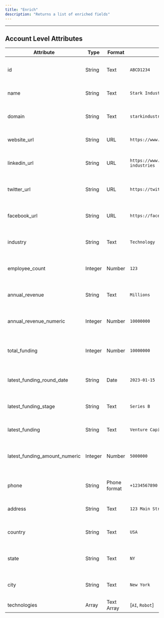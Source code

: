 ```yaml
---
title: "Enrich"
description: "Returns a list of enriched fields"
---
```

---
## Account Level Attributes
| Attribute                    | Type       | Format         | Example                                  | Description                                    |
|------------------------------|------------|----------------|------------------------------------------|------------------------------------------------|
| id                           | String     | Text           | `ABCD1234`                               | Unique identifier for the record                |
| name                         | String     | Text           | `Stark Industries`                       | Name of the company                             |
| domain                       | String     | Text           | `starkindustries.com`                    | Domain associated with the company               |
| website_url                   | String     | URL            | `https://www.starkindustries.com`       | Website URL of the company                      |
| linkedin_url                  | String     | URL            | `https://www.linkedin.com/company/stark-industries`| LinkedIn profile URL of the company      |
| twitter_url                   | String     | URL            | `https://twitter.com/stark_industries`  | Twitter profile URL of the company               |
| facebook_url                  | String     | URL            | `https://facebook.com/starkindustries`  | Facebook profile URL of the company              |
| industry                     | String     | Text           | `Technology`                             | Industry or sector of the company                |
| employee_count                | Integer    | Number         | `123`                                      | Number of employees in the company               |
| annual_revenue                | String     | Text           | `Millions`                               | Annual revenue of the company                    |
| annual_revenue_numeric         | Integer    | Number         | `10000000`                                 | Numeric value of the annual revenue              |
| total_funding                 | Integer    | Number         | `10000000`                                      | Total funding received by the company            |
| latest_funding_round_date       | String     | Date           | `2023-01-15`                             | Date of the latest funding round                 |
| latest_funding_stage           | String     | Text           | `Series B`                               | Stage of the latest funding round                |
| latest_funding                | String     | Text           | `Venture Capital`                        | Type of the latest funding                       |
| latest_funding_amount_numeric   | Integer    | Number         | `5000000`                                  | Numeric value of the latest funding amount       |
| phone                        | String     | Phone format   | `+1234567890`                            | Phone number of the company                       |
| address                      | String     | Text           | `123 Main Street, New York, USA`         | Address of the company                            |
| country                      | String     | Text           | `USA`                                    | Country where the company is located              |
| state                        | String     | Text           | `NY`                                     | State or region of the company                    |
| city                         | String     | Text           | `New York`                               | City where the company is located                 |
| technologies                 | Array      | Text Array     | [`AI`, `Robot`]
